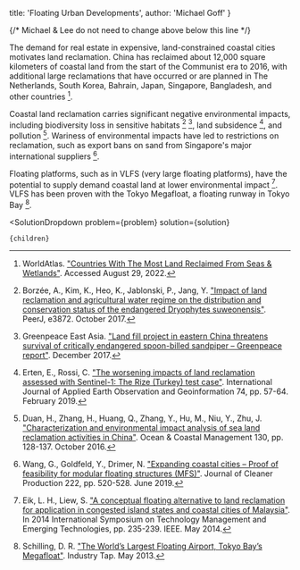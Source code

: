 
  title: 'Floating Urban Developments',
  author: 'Michael Goff'
}

{/* Michael & Lee do not need to change above below this line */}


The demand for real estate in expensive, land-constrained coastal cities motivates land reclamation. China has reclaimed about 12,000 square kilometers of coastal land from the start of the Communist era to 2016, with additional large reclamations that have occurred or are planned in The Netherlands, South Korea, Bahrain, Japan, Singapore, Bangladesh, and other countries [^{ WorldAtlas2022 }].

[^{ WorldAtlas2022 }]: WorldAtlas. ["Countries With The Most Land Reclaimed From Seas & Wetlands"](https://www.worldatlas.com/articles/countries-with-the-most-reclaimed-land.html). Accessed August 29, 2022.

Coastal land reclamation carries significant negative environmental impacts, including biodiversity loss in sensitive habitats [^{ Borzee2017 }] [^{ greenpeaceasia2017 }], land subsidence [^{ ertenRossi2019 }], and pollution [^{ duanzhang2016 }]. Wariness of environmental impacts have led to restrictions on reclamation, such as export bans on sand from Singapore's major international suppliers [^{ wangGoldfield2019 }].

[^{ Borzee2017 }]: Borzée, A., Kim, K., Heo, K., Jablonski, P., Jang, Y. ["Impact of land reclamation and agricultural water regime on the distribution and conservation status of the endangered Dryophytes suweonensis"](https://www.ncbi.nlm.nih.gov/pmc/articles/PMC5631092/). PeerJ, e3872. October 2017.

[^{ greenpeaceasia2017 }]: Greenpeace East Asia. ["Land fill project in eastern China threatens survival of critically endangered spoon-billed sandpiper – Greenpeace report"](https://www.greenpeace.org/eastasia/press/1171/land-fill-project-in-eastern-china-threatens-survival-of-critically-endangered-spoon-billed-sandpiper-greenpeace-report/). December 2017.

[^{ ertenRossi2019 }]: Erten, E., Rossi, C. ["The worsening impacts of land reclamation assessed with Sentinel-1: The Rize (Turkey) test case"](https://www.sciencedirect.com/science/article/pii/S0303243418303957). International Journal of Applied Earth Observation and Geoinformation 74, pp. 57-64. February 2019.

[^{ duanzhang2016 }]: Duan, H., Zhang, H., Huang, Q., Zhang, Y., Hu, M., Niu, Y., Zhu, J. ["Characterization and environmental impact analysis of sea land reclamation activities in China"](https://www.sciencedirect.com/science/article/abs/pii/S0964569116301156). Ocean & Coastal Management 130, pp. 128-137. October 2016.

[^{ wangGoldfield2019 }]: Wang, G., Goldfeld, Y., Drimer, N. ["Expanding coastal cities – Proof of feasibility for modular floating structures (MFS)"](https://www.sciencedirect.com/science/article/abs/pii/S0959652619306900). Journal of Cleaner Production 222, pp. 520-528. June 2019.

Floating platforms, such as in VLFS (very large floating platforms), have the potential to supply demand coastal land at lower environmental impact [^{ eikliew2014 }]. VLFS has been proven with the Tokyo Megafloat, a floating runway in Tokyo Bay [^{ schillingdr2013 }].

[^{ eikliew2014 }]: Eik, L. H., Liew, S. ["A conceptual floating alternative to land reclamation for application in congested island states and coastal cities of Malaysia"](https://ieeexplore.ieee.org/abstract/document/6936512). In 2014 International Symposium on Technology Management and Emerging Technologies, pp. 235-239. IEEE. May 2014.

[^{ schillingdr2013 }]: Schilling, D. R. ["The World’s Largest Floating Airport, Tokyo Bay’s Megafloat"](https://www.industrytap.com/worlds-largest-floating-airport-in-tokyo-bay/3684). Industry Tap. May 2013.

  <SolutionDropdown 
    problem={problem} 
    solution={solution}
  >
    {children}
  </SolutionDropdown>